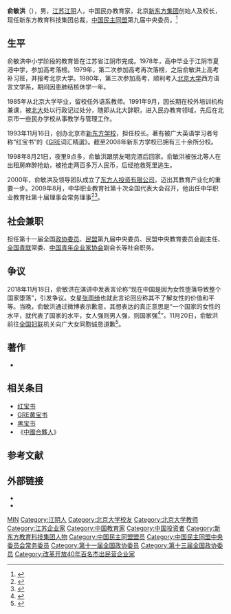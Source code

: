 {{noteTA
|1=zh-cn:福布斯;zh-sg:资本家杂志;zh-hk:福布斯;zh-tw:富比士;
}}
{{Infobox person
| name           = 俞敏洪
| image_name     = Yu Minhong in Lanzhou University.jpg|frame|right
| image_size     = 200px
| image_caption  = 俞敏洪2018年在[[兰州大学|兰州大学]]演讲
|networth      = {{Gain}}14.7亿美元（2016年）<ref name="forbes">{{cite web | url=http://www.forbes.com/profile/yu-minhong/# | title=俞敏洪 个人简介 富豪 福布斯中文网 | publisher=[[福布斯|福布斯]] | 4= | accessdate=2016-12-20 | archive-date=2020-08-15 | archive-url=https://web.archive.org/web/20200815113509/https://www.forbes.com/profile/yu-minhong/ | dead-url=no }}</ref>
| nationality    = {{PRC}}
| birth_date     = {{birth date and age|1962|9|4}}
| birth_place    = {{CHN}}[[江苏省|江苏省]][[蘇州專區|蘇州專區]][[江阴縣|江阴縣]]
| alma_mater     = [[北京大学|北京大学]]
| party          = {{CDL}}
}}

'''俞敏洪'''（{{bd|1962年|9月4日|||catIdx=Y俞}}），男，[[江苏省|江苏]][[江阴市|江阴]]人，中国民办教育家，北京[[新东方学校|新东方集团]]创始人及校长，现任新东方教育科技集团总裁，[[中国民主同盟|中国民主同盟]]第九届中央委员。<ref>{{Cite web |url=http://edu.sina.cn/zl/2016-12-19/zl-ifxytkcf8057697.d.html?from=wap |title=简介 |accessdate=2018-11-18 |archive-date=2020-08-07 |archive-url=https://web.archive.org/web/20200807003244/https://edu.sina.cn/zl/2016-12-19/zl-ifxytkcf8057697.d.html?from=wap |dead-url=no }}</ref>

== 生平 ==
俞敏洪中小学阶段的教育皆在江苏省江阴市完成。1978年，高中毕业于江阴市夏港中学，参加高考落榜。1979年，第二次参加高考再次落榜，之后俞敏洪上高考补习班，并报考北京大学。1980年，第三次参加高考，顺利考入[[北京大学|北京大学]]西方语言文学系，期间因患肺结核休学一年。

1985年从北京大学毕业，留校任外语系教师。1991年9月，因长期在校外培训机构兼课，被[[北京大学|北大]]处以行政记过处分，随即从北大辞职，进入民办教育领域，先后在北京市一些民办学校从事教学与管理工作。

1993年11月16日，创办北京市[[新东方学校|新东方学校]]，担任校长。著有被广大英语学习者号称“红宝书”的《[[GRE_(考试)|GRE]]词汇精選》。截至2008年新东方学校已拥有三十余所分校。

1998年8月21日，夜里9点多，俞敏洪跟朋友喝完酒后回家。俞敏洪被张北等人在出租房麻醉抢劫，被抢走两百多万人民币，后经抢救死里逃生。

2000年，俞敏洪及领导团队成立了[[东方人投资有限公司|东方人投资有限公司]]，迈出其教育产业化的重要一步。2009年8月，中华职业教育社第十次全国代表大会召开，他出任中华职业教育社第十届理事会常务理事<ref>{{Cite web|title=第十届理事会|url=http://www.zhzjs.org.cn/sqgk/LiShiHui10.html|access-date=2021-05-18|work=www.zhzjs.org.cn|archive-date=2021-05-18|archive-url=https://web.archive.org/web/20210518015558/http://www.zhzjs.org.cn/sqgk/LiShiHui10.html}}</ref><ref>{{Cite web|title=中华职业教育社第十次全国代表大会专题|url=http://www.zhzjs.org/zhuanti/d10j/dh.html|access-date=2021-05-18|work=www.zhzjs.org|archive-date=2021-05-18|archive-url=https://web.archive.org/web/20210518015524/http://www.zhzjs.org/zhuanti/d10j/dh.html}}</ref>。

== 社会兼职 ==
担任第十一届全国[[政协委员|政协委员]]、[[民盟|民盟]]第九届中央委员、民盟中央教育委员会副主任、[[中華全國青年聯合會|全国青联]]常委、[[中国青年企业家协会|中国青年企业家协会]]副会长等社会职务。

==争议==
2018年11月18日，俞敏洪在演讲中发表言论称“现在中国是因为女性堕落导致整个国家堕落”，引发争议。女星[[张雨绮|张雨绮]]也就此言论回应称其不了解女性的价值和平等。当晚，俞敏洪通过微博表示歉意，其想表达的真正意思是“一个国家的女性的水平，就代表了国家的水平，女人强则男人强，则国家强<ref>{{cite web|url=http://ent.sina.com.cn/s/m/2018-11-18/doc-ihmutuec1422595.shtml|title=俞敏洪就不当言论道歉：女性强则男人强 则国家强|date=2018-11-18|publisher=新浪娱乐|accessdate=2018-11-20|archive-date=2019-07-25|archive-url=https://web.archive.org/web/20190725034237/http://ent.sina.com.cn/s/m/2018-11-18/doc-ihmutuec1422595.shtml|dead-url=no}}</ref>”。11月20日，俞敏洪前往[[全国妇联|全国妇联]]机关向广大女同胞诚恳道歉<ref>{{cite web|url=https://www.guancha.cn/politics/2018_11_20_480416.shtml|title=俞敏洪到全国妇联机关向广大女同胞道歉：深感不安和自责|date=2018-11-20|publisher=观察者网综合|accessdate=2018-11-20|archive-date=2019-07-24|archive-url=https://web.archive.org/web/20190724070024/https://www.guancha.cn/politics/2018_11_20_480416.shtml|dead-url=no}}</ref>。

==著作==
* {{cite book |title=《俞敏洪口述：在痛苦的世界中尽力而为》 |date=2011-12-01 |publisher=当代中国出版社 |location=北京市地安门西大街 |isbn=978-7-5154-0094-5}}

== 相关条目 ==
* [[红宝书|红宝书]]
* [[黄宝书|GRE黄宝书]]
* [[黑宝书|黑宝书]]
* 《[[中國合夥人|中國合夥人]]》

== 参考文献 ==
{{reflist}}

== 外部链接 ==
* {{官方博客|2=俞敏洪博客}}
* {{Sinaweibo}}

{{中华职业教育社第十届理事会}}
{{中国民主同盟第十届中央委员会}}
{{中国民主同盟第十一届中央委员会}}
{{中国民主同盟第十二届中央委员会}}

{{Authority control}}
{{DEFAULTSORT:Yu俞}}
[[Category:俞姓|MIN]]
[[Category:江阴人|Category:江阴人]]
[[Category:北京大学校友|Category:北京大学校友]]
[[Category:北京大学教师|Category:北京大学教师]]
[[Category:江苏企业家|Category:江苏企业家]]
[[Category:中国教育家|Category:中国教育家]]
[[Category:中国投资者|Category:中国投资者]]
[[Category:新东方教育科技集团人物|Category:新东方教育科技集团人物]]
[[Category:中国民主同盟盟员|Category:中国民主同盟盟员]]
[[Category:中国民主同盟中央委员会常务委员|Category:中国民主同盟中央委员会常务委员]]
[[Category:第十一届全国政协委员|Category:第十一届全国政协委员]]
[[Category:第十三届全国政协委员|Category:第十三届全国政协委员]]
[[Category:改革开放40年百名杰出民营企业家|Category:改革开放40年百名杰出民营企业家]]
